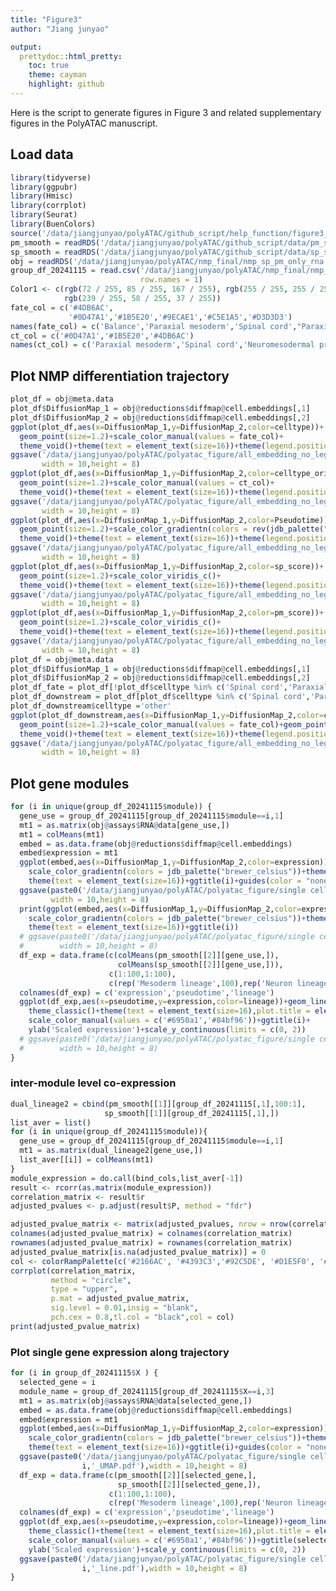 ```yaml
---
title: "Figure3"
author: "Jiang junyao"

output: 
  prettydoc::html_pretty:
    toc: true
    theme: cayman
    highlight: github
---
```

Here is the script to generate figures in Figure 3 and related supplementary figures in the PolyATAC manuscript.

## Load data
```r
library(tidyverse)
library(ggpubr)
library(Hmisc)
library(corrplot)
library(Seurat)
library(BuenColors)
source('/data/jiangjunyao/polyATAC/github_script/help_function/figure3_help_function.R')
pm_smooth = readRDS('/data/jiangjunyao/polyATAC/github_script/data/pm_smooth.rds')
sp_smooth = readRDS('/data/jiangjunyao/polyATAC/github_script/data/sp_smooth.rds')
obj = readRDS('/data/jiangjunyao/polyATAC/nmp_final/nmp_sp_pm_only_rna.rds')
group_df_20241115 = read.csv('/data/jiangjunyao/polyATAC/nmp_final/nmp_pseudotime_module/only_rna/group_df_20241115.csv',
                             row.names = 1)
Color1 <- c(rgb(72 / 255, 85 / 255, 167 / 255), rgb(255 / 255, 255 / 255, 255 / 255),
            rgb(239 / 255, 58 / 255, 37 / 255))
fate_col = c('#4DB6AC',
             '#0D47A1','#1B5E20','#9ECAE1','#C5E1A5','#D3D3D3')
names(fate_col) = c('Balance','Paraxial mesoderm','Spinal cord',"Paraxial_mesoderm_bias","Spinal_cord_bias",'other')
ct_col = c('#0D47A1','#1B5E20','#4DB6AC')
names(ct_col) = c('Paraxial mesoderm','Spinal cord','Neuromesodermal progenitors')

```

## Plot NMP differentiation trajectory

```r
plot_df = obj@meta.data
plot_df$DiffusionMap_1 = obj@reductions$diffmap@cell.embeddings[,1]
plot_df$DiffusionMap_2 = obj@reductions$diffmap@cell.embeddings[,2]
ggplot(plot_df,aes(x=DiffusionMap_1,y=DiffusionMap_2,color=celltype))+
  geom_point(size=1.2)+scale_color_manual(values = fate_col)+
  theme_void()+theme(text = element_text(size=16))+theme(legend.position = "none")
ggsave('/data/jiangjunyao/polyATAC/polyatac_figure/all_embedding_no_legend/fig3/NMP diffusion map embedding celltype.pdf',
       width = 10,height = 8)
ggplot(plot_df,aes(x=DiffusionMap_1,y=DiffusionMap_2,color=celltype_ori))+
  geom_point(size=1.2)+scale_color_manual(values = ct_col)+
  theme_void()+theme(text = element_text(size=16))+theme(legend.position = "none")
ggsave('/data/jiangjunyao/polyATAC/polyatac_figure/all_embedding_no_legend/fig3/NMP diffusion map embedding celltype_original.pdf',
       width = 10,height = 8)
ggplot(plot_df,aes(x=DiffusionMap_1,y=DiffusionMap_2,color=Pseudotime))+
  geom_point(size=1.2)+scale_color_gradientn(colors = rev(jdb_palette("brewer_marine")))+
  theme_void()+theme(text = element_text(size=16))+theme(legend.position = "none")
ggsave('/data/jiangjunyao/polyATAC/polyatac_figure/all_embedding_no_legend/fig3/NMP diffusion map embedding pseudotime.pdf',
       width = 10,height = 8)
ggplot(plot_df,aes(x=DiffusionMap_1,y=DiffusionMap_2,color=sp_score))+
  geom_point(size=1.2)+scale_color_viridis_c()+
  theme_void()+theme(text = element_text(size=16))+theme(legend.position = "none")
ggsave('/data/jiangjunyao/polyATAC/polyatac_figure/all_embedding_no_legend/fig3/NMP diffusion map embedding spinal cord bias score.pdf',
       width = 10,height = 8)
ggplot(plot_df,aes(x=DiffusionMap_1,y=DiffusionMap_2,color=pm_score))+
  geom_point(size=1.2)+scale_color_viridis_c()+
  theme_void()+theme(text = element_text(size=16))+theme(legend.position = "none")
ggsave('/data/jiangjunyao/polyATAC/polyatac_figure/all_embedding_no_legend/fig3/NMP diffusion map embedding paraxial mesoderm bias score.pdf',
       width = 10,height = 8)
plot_df = obj@meta.data
plot_df$DiffusionMap_1 = obj@reductions$diffmap@cell.embeddings[,1]
plot_df$DiffusionMap_2 = obj@reductions$diffmap@cell.embeddings[,2]
plot_df_fate = plot_df[!plot_df$celltype %in% c('Spinal cord','Paraxial mesoderm'),]
plot_df_downstream = plot_df[plot_df$celltype %in% c('Spinal cord','Paraxial mesoderm'),]
plot_df_downstream$celltype ='other'
ggplot(plot_df_downstream,aes(x=DiffusionMap_1,y=DiffusionMap_2,color=celltype))+
  geom_point(size=1.2)+scale_color_manual(values = fate_col)+geom_point(data = plot_df_fate)+
  theme_void()+theme(text = element_text(size=16))+theme(legend.position = "none")
ggsave('/data/jiangjunyao/polyATAC/polyatac_figure/all_embedding_no_legend/fig3/NMP diffusion map embedding only fate.pdf',
       width = 10,height = 8)
```

## Plot gene modules
```r
for (i in unique(group_df_20241115$module)) {
  gene_use = group_df_20241115[group_df_20241115$module==i,1]
  mt1 = as.matrix(obj@assays$RNA@data[gene_use,])
  mt1 = colMeans(mt1)
  embed = as.data.frame(obj@reductions$diffmap@cell.embeddings)
  embed$expression = mt1
  ggplot(embed,aes(x=DiffusionMap_1,y=DiffusionMap_2,color=expression))+geom_point(size=1.2)+
    scale_color_gradientn(colors = jdb_palette("brewer_celsius"))+theme_void()+
    theme(text = element_text(size=16))+ggtitle(i)+guides(color = "none")
  ggsave(paste0('/data/jiangjunyao/polyATAC/polyatac_figure/single cell fig/NMP_fate_analysis/module_average_expression/diffusionmap embedding_',i,'.pdf'),
         width = 10,height = 8)
  print(ggplot(embed,aes(x=DiffusionMap_1,y=DiffusionMap_2,color=expression))+geom_point(size=1.2)+
    scale_color_gradientn(colors = jdb_palette("brewer_celsius"))+theme_void()+
    theme(text = element_text(size=16))+ggtitle(i))
  # ggsave(paste0('/data/jiangjunyao/polyATAC/polyatac_figure/single cell fig/NMP_fate_analysis/module_average_expression/diffusionmap embedding_',i,'_nolenged.pdf'),
  #        width = 10,height = 8)
  df_exp = data.frame(c(colMeans(pm_smooth[[2]][gene_use,]),
                        colMeans(sp_smooth[[2]][gene_use,])),
                      c(1:100,1:100),
                      c(rep('Mesoderm lineage',100),rep('Neuron lineage',100)))
  colnames(df_exp) = c('expression','pseudotime','lineage')
  ggplot(df_exp,aes(x=pseudotime,y=expression,color=lineage))+geom_line(size=1)+
    theme_classic()+theme(text = element_text(size=16),plot.title = element_text(hjust = 0.5))+
    scale_color_manual(values = c('#6950a1','#84bf96'))+ggtitle(i)+
    ylab('Scaled expression')+scale_y_continuous(limits = c(0, 2))
  # ggsave(paste0('/data/jiangjunyao/polyATAC/polyatac_figure/single cell fig/NMP_fate_analysis/module_average_expression/lineplot_',i,'.pdf'),
  #        width = 10,height = 8)
}
```
### inter-module level co-expression
```r
dual_lineage2 = cbind(pm_smooth[[1]][group_df_20241115[,1],100:1],
                     sp_smooth[[1]][group_df_20241115[,1],])
list_aver = list()
for (i in unique(group_df_20241115$module)){
  gene_use = group_df_20241115[group_df_20241115$module==i,1]
  mt1 = as.matrix(dual_lineage2[gene_use,])
  list_aver[[i]] = colMeans(mt1)
}
module_expression = do.call(bind_cols,list_aver[-1])
result <- rcorr(as.matrix(module_expression))
correlation_matrix <- result$r
adjusted_pvalues <- p.adjust(result$P, method = "fdr")

adjusted_pvalue_matrix <- matrix(adjusted_pvalues, nrow = nrow(correlation_matrix), ncol = ncol(correlation_matrix))
colnames(adjusted_pvalue_matrix) = colnames(correlation_matrix)
rownames(adjusted_pvalue_matrix) = rownames(correlation_matrix)
adjusted_pvalue_matrix[is.na(adjusted_pvalue_matrix)] = 0
col <- colorRampPalette(c('#2166AC', '#4393C3','#92C5DE', '#D1E5F0', '#F7F7F7', '#FDDBC7', '#F4A582', '#D6604D', '#B2182B'))(100)
corrplot(correlation_matrix, 
         method = "circle",
         type = "upper", 
         p.mat = adjusted_pvalue_matrix,
         sig.level = 0.01,insig = "blank",
         pch.cex = 0.8,tl.col = "black",col = col)
print(adjusted_pvalue_matrix)
```
### Plot single gene expression along trajectory
```r
for (i in group_df_20241115$X ) {
  selected_gene = i
  module_name = group_df_20241115[group_df_20241115$X==i,3]
  mt1 = as.matrix(obj@assays$RNA@data[selected_gene,])
  embed = as.data.frame(obj@reductions$diffmap@cell.embeddings)
  embed$expression = mt1
  ggplot(embed,aes(x=DiffusionMap_1,y=DiffusionMap_2,color=expression))+geom_point(size=1.2)+
    scale_color_gradientn(colors = jdb_palette("brewer_celsius"))+theme_void()+
    theme(text = element_text(size=16))+ggtitle(i)+guides(color = "none")
  ggsave(paste0('/data/jiangjunyao/polyATAC/polyatac_figure/single cell fig/NMP_fate_analysis/gene_pseudotime_dynamics/',module_name,'_',
                i,'_UMAP.pdf'),width = 10,height = 8)
  df_exp = data.frame(c(pm_smooth[[2]][selected_gene,],
                        sp_smooth[[2]][selected_gene,]),
                      c(1:100,1:100),
                      c(rep('Mesoderm lineage',100),rep('Neuron lineage',100)))
  colnames(df_exp) = c('expression','pseudotime','lineage')
  ggplot(df_exp,aes(x=pseudotime,y=expression,color=lineage))+geom_line(size=1)+
    theme_classic()+theme(text = element_text(size=16),plot.title = element_text(hjust = 0.5))+
    scale_color_manual(values = c('#6950a1','#84bf96'))+ggtitle(selected_gene)+
    ylab('Scaled expression')+scale_y_continuous(limits = c(0, 2))
  ggsave(paste0('/data/jiangjunyao/polyATAC/polyatac_figure/single cell fig/NMP_fate_analysis/gene_pseudotime_dynamics/',module_name,'_',
                i,'_line.pdf'),width = 10,height = 8)
}
```